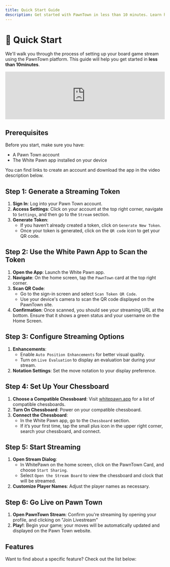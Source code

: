 ```yaml
---
title: Quick Start Guide
description: Get started with PawnTown in less than 10 minutes. Learn how to connect your Chessboard with the digital world.
---
```



# 🚀 Quick Start

We'll walk you through the process of setting up your board game stream using the PawnTown platform. This guide will help you get started in **less than 10minutes**.

<Bleed>
<iframe width="100%" style={{aspectRatio: "16/9"}} src="https://www.youtube.com/embed/tXJJ-Uqssks?si=J-tBLafSfInuLYyt" title="YouTube video player" frameborder="0" allow="accelerometer; autoplay; clipboard-write; encrypted-media; gyroscope; picture-in-picture; web-share" referrerpolicy="strict-origin-when-cross-origin" allowfullscreen></iframe>
</Bleed>

## Prerequisites

Before you start, make sure you have:

- A Pawn Town account
- The White Pawn app installed on your device

You can find links to create an account and download the app in the video description below.

## Step 1: Generate a Streaming Token

1. **Sign In**: Log into your Pawn Town account.
2. **Access Settings**: Click on your account at the top right corner, navigate to `Settings`, and then go to the `Stream` section.
3. **Generate Token**:
   - If you haven’t already created a token, click on `Generate New Token`.
   - Once your token is generated, click on the `QR code` icon to get your QR code.

## Step 2: Use the White Pawn App to Scan the Token

1. **Open the App**: Launch the White Pawn app.
2. **Navigate**: On the home screen, tap the `PawnTown` card at the top right corner.
3. **Scan QR Code**:
   - Go to the sign-in screen and select `Scan Token QR Code`.
   - Use your device's camera to scan the QR code displayed on the PawnTown site.
4. **Confirmation**: Once scanned, you should see your streaming URL at the bottom. Ensure that it shows a green status and your username on the Home Screen.

## Step 3: Configure Streaming Options

1. **Enhancements**:
   - Enable `Auto Position Enhancements` for better visual quality.
   - Turn on `Live Evaluation` to display an evaluation bar during your stream.
2. **Notation Settings**: Set the move notation to your display preference.

## Step 4: Set Up Your Chessboard

1. **Choose a Compatible Chessboard**: Visit <a href="https://whitepawn.app">whitepawn.app</a> for a list of compatible chessboards.
2. **Turn On Chessboard**: Power on your compatible chessboard.
3. **Connect the Chessboard**:
   - In the White Pawn app, go to the `Chessboard` section.
   - If it’s your first time, tap the small plus icon in the upper right corner, search your chessboard, and connect.

## Step 5: Start Streaming

1. **Open Stream Dialog**:
   - In WhitePawn on the home screen, click on the PawnTown Card, and choose `Start Sharing`.
   - Select `Open the Stream Board` to view the chessboard and clock that will be streamed.
2. **Customize Player Names**: Adjust the player names as necessary.

## Step 6: Go Live on Pawn Town

1. **Open PawnTown Stream**: Confirm you're streaming by opening your profile, and clicking on "Join Livestream"
2. **Play!**: Begin your game; your moves will be automatically updated and displayed on the Pawn Town website.

## Features

Want to find about a specific feature? Check out the list below:

<Cards num="2">
  <Cards.Card
    arrow
    title="📈 Evaluation Bar"
    href="/features/evaluation-bar"
  ></Cards.Card>
  <Cards.Card
    arrow
    title="📋 PGN Export"
    href="/features/pgn-export"
  ></Cards.Card>
</Cards>
